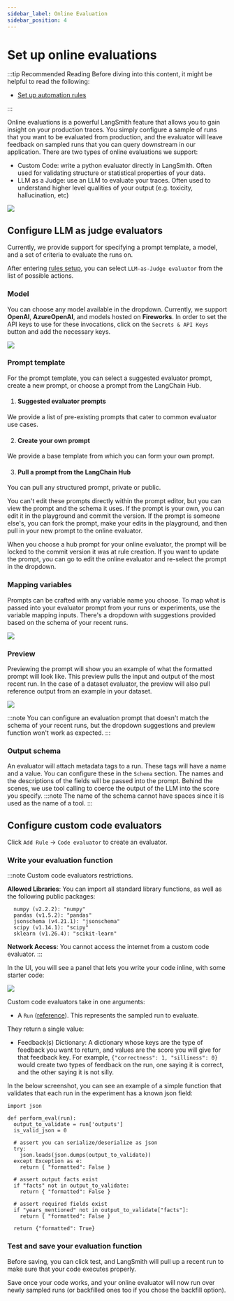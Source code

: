 ```yaml
---
sidebar_label: Online Evaluation
sidebar_position: 4
---
```


# Set up online evaluations

:::tip Recommended Reading
Before diving into this content, it might be helpful to read the following:

- [Set up automation rules](./rules)

:::

Online evaluations is a powerful LangSmith feature that allows you to gain insight on your production traces. You
simply configure a sample of runs that you want to be evaluated from production, and the evaluator will leave feedback
on sampled runs that you can query downstream in our application. There are two types of online evaluations we support:

- Custom Code: write a python evaluator directly in LangSmith. Often used for validating structure or statistical properties of your data.
- LLM as a Judge: use an LLM to evaluate your traces. Often used to understand higher level qualities of your output (e.g. toxicity, hallucination, etc)

![](./static/automations.png)

## Configure LLM as judge evaluators

Currently, we provide support for specifying a prompt template, a model, and a set of criteria to evaluate the runs on.

After entering [rules setup](./rules), you can select `LLM-as-Judge evaluator` from the list of possible actions.

### Model

You can choose any model available in the dropdown. Currently, we support **OpenAI**, **AzureOpenAI**, and models hosted on **Fireworks**.
In order to set the API keys to use for these invocations, click on the `Secrets & API Keys` button and add the necessary keys.

![](./static/evaluator_secrets.png)

### Prompt template

For the prompt template, you can select a suggested evaluator prompt, create a new prompt, or choose a prompt from the LangChain Hub.

1. #### Suggested evaluator prompts

We provide a list of pre-existing prompts that cater to common evaluator use cases.

2. #### Create your own prompt

We provide a base template from which you can form your own prompt.

3. #### Pull a prompt from the LangChain Hub

You can pull any structured prompt, private or public.

You can't edit these prompts directly within the prompt editor, but you can view the prompt and the schema it uses.
If the prompt is your own, you can edit it in the playground and commit the version.
If the prompt is someone else's, you can fork the prompt, make your edits in the playground, and then pull in your new prompt to the online evaluator.

When you choose a hub prompt for your online evaluator, the prompt will be locked to the commit version it was at rule creation. If you want to update the prompt, you can go to edit the online evaluator and re-select the prompt in the dropdown.

### Mapping variables

Prompts can be crafted with any variable name you choose. To map what is passed into your evaluator prompt from your runs or experiments, use the variable mapping inputs. There's a dropdown with suggestions provided based on the schema of your recent runs.

![](./static/mapping_variables.png)

### Preview

Previewing the prompt will show you an example of what the formatted prompt will look like. This preview pulls the input and output of the most recent run. In the case of a dataset evaluator, the preview will also pull reference output from an example in your dataset.

![](./static/prompt_preview.png)

:::note
You can configure an evaluation prompt that doesn't match the schema of your recent runs, but the dropdown suggestions and preview function won't work as expected.
:::

### Output schema

An evaluator will attach metadata tags to a run. These tags will have a name and a value. You can configure these in the `Schema` section.
The names and the descriptions of the fields will be passed into the prompt. Behind the scenes, we use tool calling to coerce the output of the LLM into the score you specify.
:::note
The name of the schema cannot have spaces since it is used as the name of a tool.
:::

## Configure custom code evaluators

Click `Add Rule` -> `Code evaluator` to create an evaluator.

### Write your evaluation function

:::note Custom code evaluators restrictions.

**Allowed Libraries**: You can import all standard library functions, as well as the following public packages:

```
  numpy (v2.2.2): "numpy"
  pandas (v1.5.2): "pandas"
  jsonschema (v4.21.1): "jsonschema"
  scipy (v1.14.1): "scipy"
  sklearn (v1.26.4): "scikit-learn"
```

**Network Access**: You cannot access the internet from a custom code evaluator.
:::

In the UI, you will see a panel that lets you write your code inline, with some starter code:

![](./static/online-eval-custom-code.png)

Custom code evaluators take in one arguments:

- A `Run` ([reference](/reference/data_formats/run_data_format)). This represents the sampled run to evaluate.

They return a single value:

- Feedback(s) Dictionary: A dictionary whose keys are the type of feedback you want to return, and values are the
  score you will give for that feedback key. For example, `{"correctness": 1, "silliness": 0}` would create two types
  of feedback on the run, one saying it is correct, and the other saying it is not silly.

In the below screenshot, you can see an example of a simple function that validates that each run in the experiment
has a known json field:

```{python}
import json

def perform_eval(run):
  output_to_validate = run['outputs']
  is_valid_json = 0

  # assert you can serialize/deserialize as json
  try:
    json.loads(json.dumps(output_to_validate))
  except Exception as e:
    return { "formatted": False }

  # assert output facts exist
  if "facts" not in output_to_validate:
    return { "formatted": False }

  # assert required fields exist
  if "years_mentioned" not in output_to_validate["facts"]:
    return { "formatted": False }

  return {"formatted": True}
```

### Test and save your evaluation function

Before saving, you can click test, and LangSmith will pull up a recent run to make sure that your code executes properly.

Save once your code works, and your online evaluator will now run over newly sampled runs (or backfilled ones too if you chose the backfill option).
